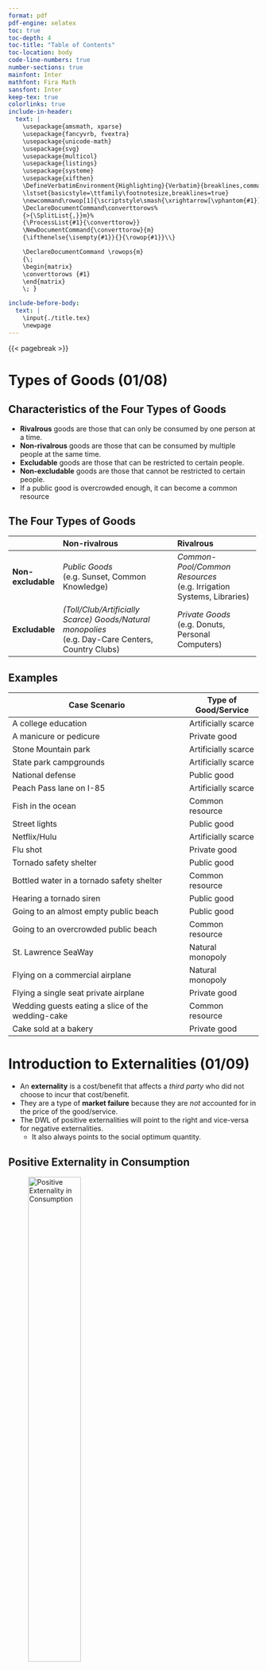 ```yaml
---
format: pdf
pdf-engine: xelatex
toc: true
toc-depth: 4
toc-title: "Table of Contents"
toc-location: body
code-line-numbers: true
number-sections: true
mainfont: Inter
mathfont: Fira Math
sansfont: Inter
keep-tex: true
colorlinks: true
include-in-header: 
  text: |
    \usepackage{amsmath, xparse}
    \usepackage{fancyvrb, fvextra}
    \usepackage{unicode-math}
    \usepackage{svg}
    \usepackage{multicol}
    \usepackage{listings}
    \usepackage{systeme}
    \usepackage{xifthen}
    \DefineVerbatimEnvironment{Highlighting}{Verbatim}{breaklines,commandchars=\\\{\}}  
    \lstset{basicstyle=\ttfamily\footnotesize,breaklines=true}
    \newcommand\rowop[1]{\scriptstyle\smash{\xrightarrow[\vphantom{#1}]{\mkern-4mu#1\mkern-4mu}}}
    \DeclareDocumentCommand\converttorows%
    {>{\SplitList{,}}m}%
    {\ProcessList{#1}{\converttorow}}
    \NewDocumentCommand{\converttorow}{m}
    {\ifthenelse{\isempty{#1}}{}{\rowop{#1}}\\}

    \DeclareDocumentCommand \rowops{m}
    {\;
    \begin{matrix}
    \converttorows {#1}
    \end{matrix}
    \; }

include-before-body: 
  text: |
    \input{./title.tex}
    \newpage
---
```


{{< pagebreak >}}

# Types of Goods (01/08)

## Characteristics of the Four Types of Goods
- **Rivalrous** goods are those that can only be consumed by one person at a time. 
- **Non-rivalrous** goods are those that can be consumed by multiple people at the same time.
- **Excludable** goods are those that can be restricted to certain people.
- **Non-excludable** goods are those that cannot be restricted to certain people.
- If a public good is overcrowded enough, it can become a common resource

## The Four Types of Goods
+--------------------+-----------------------------------------------------------+-------------------------------------------+
|                    | **Non-rivalrous**                                         | **Rivalrous**                             |
+====================+:==========================================================+:==========================================+
| **Non-excludable** | *Public Goods*\                                           | *Common-Pool/Common Resources*\           |
|                    | (e.g. Sunset, Common Knowledge)                           | (e.g. Irrigation Systems, Libraries)      |
+====================+===========================================================+===========================================+
| **Excludable**     |*(Toll/Club/Artificially Scarce) Goods/Natural monopolies*\| *Private Goods*\                          |
|                    | (e.g. Day-Care Centers, Country Clubs)                    | (e.g. Donuts, Personal Computers)         |
+--------------------+-----------------------------------------------------------+-------------------------------------------+

## Examples
Case Scenario                                     | Type of Good/Service
--------------------------------------------------|---------------------
A college education                               | Artificially scarce
A manicure or pedicure                            | Private good
Stone Mountain park                               | Artificially scarce
State park campgrounds                            | Artificially scarce
National defense                                  | Public good
Peach Pass lane on I-85                           | Artificially scarce
Fish in the ocean                                 | Common resource
Street lights                                     | Public good
Netflix/Hulu                                      | Artificially scarce
Flu shot                                          | Private good
Tornado safety shelter                            | Public good
Bottled water in a tornado safety shelter         | Common resource
Hearing a tornado siren                           | Public good
Going to an almost empty public beach             | Public good
Going to an overcrowded public beach              | Common resource
St. Lawrence SeaWay                               | Natural monopoly
Flying on a commercial airplane                   | Natural monopoly
Flying a single seat private airplane             | Private good
Wedding guests eating a slice of the wedding-cake | Common resource
Cake sold at a bakery                             | Private good

# Introduction to Externalities (01/09)
- An **externality** is a cost/benefit that affects a *third party* who did not choose to incur that cost/benefit.
- They are a type of **market failure** because they are *not* accounted for in the price of the good/service.
- The DWL of positive externalities will point to the right and vice-versa for negative externalities.
  - It also always points to the social optimum quantity.

## Positive Externality in Consumption
![Positive Externality in Consumption](img/pos-cons.png){width=50%}

### Examples
- Consumption of education
- Consumption of health care
- Advertisement can lead to an increase of demand in the free market $\therefore MPB$ goes up and moves the market toward $MSB$.

### Spillover Effect
- The spillover effect is $MSB = MPB+MEB$.
- $MPB = MSB$
- $MB > MSB$

### Internalizing the Spillover Effect
The external **benefits** can be internalized by **subsidizing** the product/service to the consumers of the good/service.

{{< pagebreak >}}

## Negative Externality in Consumption
![Negative Externality in Consumption](img/neg-cons.png){width=50%}

### Examples
- Smoking in public/passive smoking
- Pollution due to fossil fuels
- Playing loud music
- Discarding garbage in public places

### Spillover Effect
- The spillover effect is $MSB = MPB-MEB$.
- $MPB = MSB$
- $MB < MSB$

### Internalizing the Spillover Effect
The external **costs** can be internalized by **imposing a tax** on the product/service to the consumers of the good/service.

{{< pagebreak >}}

## Positive Externality in Production
![Positive Externality in Production](img/pos-prod.png){width=50%}

### Examples 
- Companies invest in training/professional development of their employees.
- Firms invest in research and development (R&D).

### Spillover Effect
- The spillover effect is $MSC = MPC-MEC$.
- $MPB = MSC$
- $MC > MSC$

### Internalizing the Spillover Effect
The external **benefits** can be internalized by **subsidizing** the product/service to the producers of the good/service.

{{< pagebreak >}}

## Negative Externality in Production
![Negative Externality in Production](img/neg-prod.png){width=50%}

### Examples
- Firms produce chemicals that cause pollution $therefore$ local fisherman cannot catch fish.
- Construction of roads lead to change of landscape and parks
- Coal fired power plants

### Spillover Effect
- The spillover effect is $MSC = MPC+MEC$.
- $MPB = MSC$
- $MC < MSC$


### Internalizing the Spillover Effect
- The external **costs** can be internalized by **imposing a tax** on the product/service to the producers of the good/service.
- The government intervention will move the private market to **social optimum** where $MSB = MSC$.

{{< pagebreak >}}
